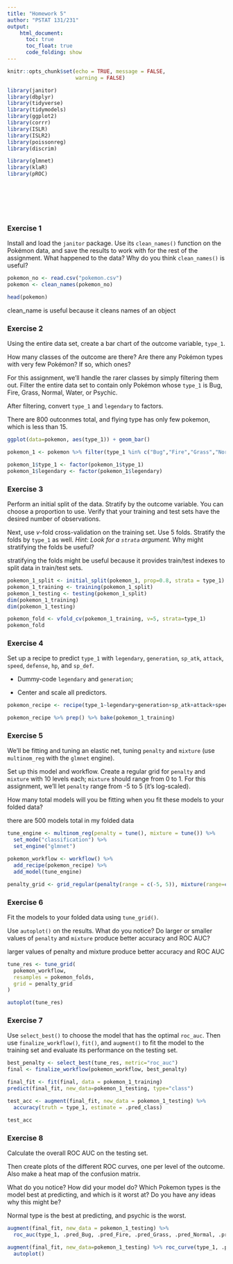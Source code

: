```yaml
---
title: "Homework 5"
author: "PSTAT 131/231"
output:
    html_document:
      toc: true
      toc_float: true
      code_folding: show
---
```


```r
knitr::opts_chunk$set(echo = TRUE, message = FALSE,
                      warning = FALSE)
```





```r
library(janitor)
library(dbplyr)
library(tidyverse)
library(tidymodels)
library(ggplot2)
library(corrr)
library(ISLR)
library(ISLR2)
library(poissonreg)
library(discrim)

library(glmnet)
library(klaR)
library(pROC)








```



### Exercise 1

Install and load the `janitor` package. Use its `clean_names()` function on the Pokémon data, and save the results to work with for the rest of the assignment. What happened to the data? Why do you think `clean_names()` is useful?


```r

pokemon_no <- read.csv("pokemon.csv")
pokemon <- clean_names(pokemon_no)

head(pokemon)

```
clean_name is useful because it cleans names of an object


### Exercise 2

Using the entire data set, create a bar chart of the outcome variable, `type_1`.

How many classes of the outcome are there? Are there any Pokémon types with very few Pokémon? If so, which ones?

For this assignment, we'll handle the rarer classes by simply filtering them out. Filter the entire data set to contain only Pokémon whose `type_1` is Bug, Fire, Grass, Normal, Water, or Psychic.

After filtering, convert `type_1` and `legendary` to factors.

There are 800 outconmes total, and flying type has only few pokemon, which is less than 15.
```r



ggplot(data=pokemon, aes(type_1)) + geom_bar()

pokemon_1 <- pokemon %>% filter(type_1 %in% c("Bug","Fire","Grass","Normal","Water","Psychic"))

pokemon_1$type_1 <- factor(pokemon_1$type_1)
pokemon_1$legendary <- factor(pokemon_1$legendary)


```

### Exercise 3

Perform an initial split of the data. Stratify by the outcome variable. You can choose a proportion to use. Verify that your training and test sets have the desired number of observations.

Next, use *v*-fold cross-validation on the training set. Use 5 folds. Stratify the folds by `type_1` as well. *Hint: Look for a `strata` argument.* Why might stratifying the folds be useful?

stratifying the folds might be useful because it provides train/test indexes to split data in train/test sets. 

```r
pokemon_1_split <- initial_split(pokemon_1, prop=0.8, strata = type_1)
pokemon_1_training <- training(pokemon_1_split)
pokemon_1_testing <- testing(pokemon_1_split)
dim(pokemon_1_training)
dim(pokemon_1_testing)

pokemon_fold <- vfold_cv(pokemon_1_training, v=5, strata=type_1)
pokemon_fold


```




### Exercise 4

Set up a recipe to predict `type_1` with `legendary`, `generation`, `sp_atk`, `attack`, `speed`, `defense`, `hp`, and `sp_def`.

- Dummy-code `legendary` and `generation`;

- Center and scale all predictors.

```r
pokemon_recipe <- recipe(type_1~legendary+generation+sp_atk+attack+speed+defense+hp+sp_def, data=pokemon_1_training) %>% step_dummy(legendary, generation) %>% step_normalize(all_predictors())

pokemon_recipe %>% prep() %>% bake(pokemon_1_training)


```




### Exercise 5

We'll be fitting and tuning an elastic net, tuning `penalty` and `mixture` (use `multinom_reg` with the `glmnet` engine).

Set up this model and workflow. Create a regular grid for `penalty` and `mixture` with 10 levels each; `mixture` should range from 0 to 1. For this assignment, we'll let `penalty` range from -5 to 5 (it's log-scaled).

How many total models will you be fitting when you fit these models to your folded data?

there are 500 models total in my folded data 

```r
tune_engine <- multinom_reg(penalty = tune(), mixture = tune()) %>%
  set_mode("classification") %>%
  set_engine("glmnet")

pokemon_workflow <- workflow() %>%
  add_recipe(pokemon_recipe) %>%
  add_model(tune_engine)

penalty_grid <- grid_regular(penalty(range = c(-5, 5)), mixture(range=c(0,1)), levels = 10)

```
 

### Exercise 6

Fit the models to your folded data using `tune_grid()`.

Use `autoplot()` on the results. What do you notice? Do larger or smaller values of `penalty` and `mixture` produce better accuracy and ROC AUC?

larger values of penalty and mixture produce better accuracy and ROC AUC
```r
tune_res <- tune_grid(
  pokemon_workflow,
  resamples = pokemon_folds,
  grid = penalty_grid
)

autoplot(tune_res)

```


### Exercise 7

Use `select_best()` to choose the model that has the optimal `roc_auc`. Then use `finalize_workflow()`, `fit()`, and `augment()` to fit the model to the training set and evaluate its performance on the testing set.

```r
best_penalty <- select_best(tune_res, metric="roc_auc")
final <- finalize_workflow(pokemon_workflow, best_penalty)

final_fit <- fit(final, data = pokemon_1_training)
predict(final_fit, new_data=pokemon_1_testing, type="class")

test_acc <- augment(final_fit, new_data = pokemon_1_testing) %>%
  accuracy(truth = type_1, estimate = .pred_class)

test_acc


```




### Exercise 8

Calculate the overall ROC AUC on the testing set.

Then create plots of the different ROC curves, one per level of the outcome. Also make a heat map of the confusion matrix.

What do you notice? How did your model do? Which Pokemon types is the model best at predicting, and which is it worst at? Do you have any ideas why this might be?

Normal type is the best at predicting, and psychic is the worst. 

```r
augment(final_fit, new_data = pokemon_1_testing) %>%
  roc_auc(type_1, .pred_Bug, .pred_Fire, .pred_Grass, .pred_Normal, .pred_Water, .pred_Psychic)

augment(final_fit, new_data=pokemon_1_testing) %>% roc_curve(type_1, .pred_Bug, .pred_Fire, .pred_Grass, .pred_Normal, .pred_Water, .pred_Psychic) %>%
  autoplot()




```


